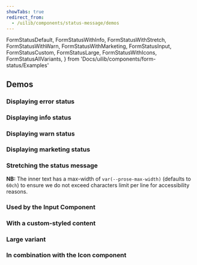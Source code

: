 ```yaml
---
showTabs: true
redirect_from:
  - /uilib/components/status-message/demos
---
```


  FormStatusDefault,
  FormStatusWithInfo,
  FormStatusWithStretch,
  FormStatusWithWarn,
  FormStatusWithMarketing,
  FormStatusInput,
  FormStatusCustom,
  FormStatusLarge,
  FormStatusWithIcons,
  FormStatusAllVariants,
} from 'Docs/uilib/components/form-status/Examples'

## Demos

### Displaying error status

<FormStatusDefault />

### Displaying info status

<FormStatusWithInfo />

### Displaying warn status

<FormStatusWithWarn />

### Displaying marketing status

<FormStatusWithMarketing />

### Stretching the status message

**NB:** The inner text has a max-width of `var(--prose-max-width)` (defaults to `60ch`) to ensure we do not exceed characters limit per line for accessibility reasons.

<FormStatusWithStretch />

### Used by the Input Component

<FormStatusInput />

### With a custom-styled content

<FormStatusCustom />

### Large variant

<FormStatusLarge />

### In combination with the Icon component

<FormStatusWithIcons />

<VisibleWhenVisualTest>
  <FormStatusAllVariants />
</VisibleWhenVisualTest>
